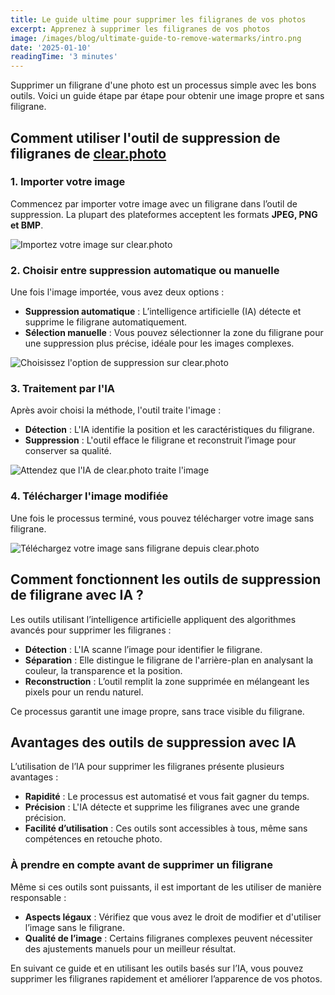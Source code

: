 ```yaml
---
title: Le guide ultime pour supprimer les filigranes de vos photos
excerpt: Apprenez à supprimer les filigranes de vos photos
image: /images/blog/ultimate-guide-to-remove-watermarks/intro.png
date: '2025-01-10'
readingTime: '3 minutes'
---
```


Supprimer un filigrane d'une photo est un processus simple avec les bons outils. Voici un guide étape par étape pour obtenir une image propre et sans filigrane.

## **Comment utiliser l'outil de suppression de filigranes de [clear.photo](/)**

### **1. Importer votre image**

Commencez par importer votre image avec un filigrane dans l’outil de suppression. La plupart des plateformes acceptent les formats **JPEG, PNG et BMP**.

![Importez votre image sur clear.photo](/images/blog/ultimate-guide-to-remove-watermarks/how-to-1.png)

### **2. Choisir entre suppression automatique ou manuelle**

Une fois l'image importée, vous avez deux options :

- **Suppression automatique** : L’intelligence artificielle (IA) détecte et supprime le filigrane automatiquement.
- **Sélection manuelle** : Vous pouvez sélectionner la zone du filigrane pour une suppression plus précise, idéale pour les images complexes.

![Choisissez l'option de suppression sur clear.photo](/images/blog/ultimate-guide-to-remove-watermarks/how-to-2.png)

### **3. Traitement par l'IA**

Après avoir choisi la méthode, l'outil traite l'image :

- **Détection** : L'IA identifie la position et les caractéristiques du filigrane.
- **Suppression** : L'outil efface le filigrane et reconstruit l’image pour conserver sa qualité.

![Attendez que l'IA de clear.photo traite l'image](/images/blog/ultimate-guide-to-remove-watermarks/how-to-4.png)

### **4. Télécharger l'image modifiée**

Une fois le processus terminé, vous pouvez télécharger votre image sans filigrane.

![Téléchargez votre image sans filigrane depuis clear.photo](/images/blog/ultimate-guide-to-remove-watermarks/how-to-5.png)

## **Comment fonctionnent les outils de suppression de filigrane avec IA ?**

Les outils utilisant l’intelligence artificielle appliquent des algorithmes avancés pour supprimer les filigranes :

- **Détection** : L'IA scanne l’image pour identifier le filigrane.
- **Séparation** : Elle distingue le filigrane de l'arrière-plan en analysant la couleur, la transparence et la position.
- **Reconstruction** : L’outil remplit la zone supprimée en mélangeant les pixels pour un rendu naturel.

Ce processus garantit une image propre, sans trace visible du filigrane.

## **Avantages des outils de suppression avec IA**

L’utilisation de l’IA pour supprimer les filigranes présente plusieurs avantages :

- **Rapidité** : Le processus est automatisé et vous fait gagner du temps.
- **Précision** : L'IA détecte et supprime les filigranes avec une grande précision.
- **Facilité d’utilisation** : Ces outils sont accessibles à tous, même sans compétences en retouche photo.

### **À prendre en compte avant de supprimer un filigrane**

Même si ces outils sont puissants, il est important de les utiliser de manière responsable :

- **Aspects légaux** : Vérifiez que vous avez le droit de modifier et d'utiliser l’image sans le filigrane.
- **Qualité de l’image** : Certains filigranes complexes peuvent nécessiter des ajustements manuels pour un meilleur résultat.

En suivant ce guide et en utilisant les outils basés sur l’IA, vous pouvez supprimer les filigranes rapidement et améliorer l’apparence de vos photos.

